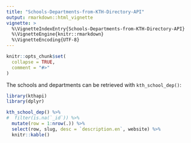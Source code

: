 ```yaml
---
title: "Schools-Departments-from-KTH-Directory-API"
output: rmarkdown::html_vignette
vignette: >
  %\VignetteIndexEntry{Schools-Departments-from-KTH-Directory-API}
  %\VignetteEngine{knitr::rmarkdown}
  %\VignetteEncoding{UTF-8}
---
```


```r
knitr::opts_chunk$set(
  collapse = TRUE,
  comment = "#>"
)
```

The schools and departments can be retrieved with `kth_school_dep()`:

```r
library(kthapi)
library(dplyr)

kth_school_dep() %>% 
#  filter(is.na(`_id`)) %>%
  mutate(row = 1:nrow(.)) %>%
  select(row, slug, desc = `description.en`, website) %>%
  knitr::kable()

```
